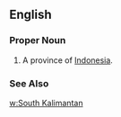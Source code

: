==English==
===Proper Noun===
{{en-proper noun}}
#A province of [[Indonesia]].
===See Also===
[[w:South Kalimantan]]